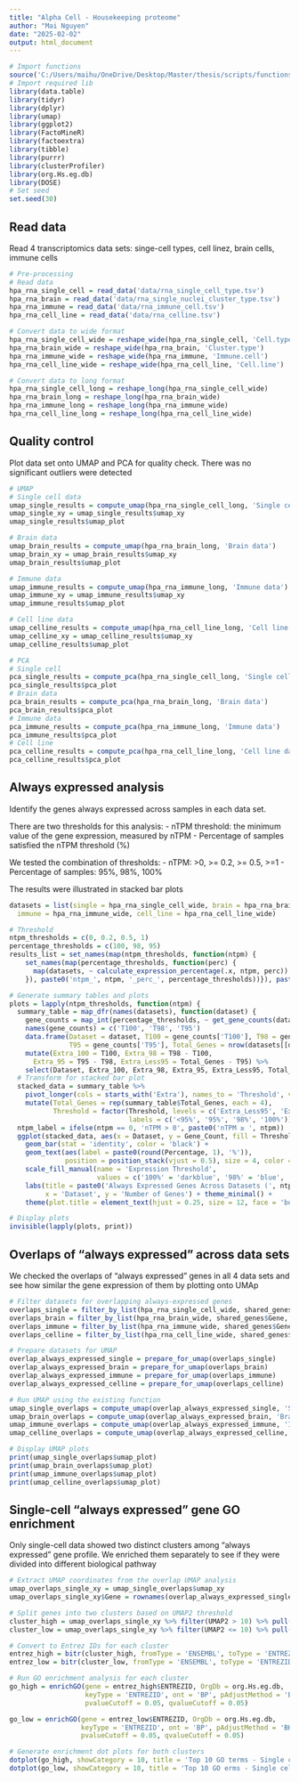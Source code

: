 ```yaml
---
title: "Alpha Cell - Housekeeping proteome"
author: "Mai Nguyen"
date: "2025-02-02"
output: html_document
---
```


```r
# Import functions
source('C:/Users/maihu/OneDrive/Desktop/Master/thesis/scripts/functions.R')
# Import required lib
library(data.table)
library(tidyr)
library(dplyr)
library(umap)
library(ggplot2)
library(FactoMineR)
library(factoextra)
library(tibble)
library(purrr)
library(clusterProfiler)
library(org.Hs.eg.db)  
library(DOSE) 
# Set seed
set.seed(30)
```

## Read data

Read 4 transcriptomics data sets: singe-cell types, cell linez, brain cells, immune cells

```r
# Pre-processing 
# Read data
hpa_rna_single_cell = read_data('data/rna_single_cell_type.tsv')
hpa_rna_brain = read_data('data/rna_single_nuclei_cluster_type.tsv')
hpa_rna_immune = read_data('data/rna_immune_cell.tsv')
hpa_rna_cell_line = read_data('data/rna_celline.tsv')

# Convert data to wide format
hpa_rna_single_cell_wide = reshape_wide(hpa_rna_single_cell, 'Cell.type')
hpa_rna_brain_wide = reshape_wide(hpa_rna_brain, 'Cluster.type')
hpa_rna_immune_wide = reshape_wide(hpa_rna_immune, 'Immune.cell')
hpa_rna_cell_line_wide = reshape_wide(hpa_rna_cell_line, 'Cell.line')

# Convert data to long format
hpa_rna_single_cell_long = reshape_long(hpa_rna_single_cell_wide)
hpa_rna_brain_long = reshape_long(hpa_rna_brain_wide)
hpa_rna_immune_long = reshape_long(hpa_rna_immune_wide)
hpa_rna_cell_line_long = reshape_long(hpa_rna_cell_line_wide)
```

## Quality control

Plot data set onto UMAP and PCA for quality check. There was no significant outliers were detected

```r
# UMAP 
# Single cell data
umap_single_results = compute_umap(hpa_rna_single_cell_long, 'Single cell data')
umap_single_xy = umap_single_results$umap_xy 
umap_single_results$umap_plot

# Brain data
umap_brain_results = compute_umap(hpa_rna_brain_long, 'Brain data')
umap_brain_xy = umap_brain_results$umap_xy 
umap_brain_results$umap_plot

# Immune data
umap_immune_results = compute_umap(hpa_rna_immune_long, 'Immune data')
umap_immune_xy = umap_immune_results$umap_xy 
umap_immune_results$umap_plot

# Cell line data 
umap_celline_results = compute_umap(hpa_rna_cell_line_long, 'Cell line data')
umap_celline_xy = umap_celline_results$umap_xy 
umap_celline_results$umap_plot

# PCA
# Single cell
pca_single_results = compute_pca(hpa_rna_single_cell_long, 'Single cell data')
pca_single_results$pca_plot
# Brain data
pca_brain_results = compute_pca(hpa_rna_brain_long, 'Brain data')
pca_brain_results$pca_plot
# Immune data
pca_immune_results = compute_pca(hpa_rna_immune_long, 'Immune data')
pca_immune_results$pca_plot  
# Cell line
pca_celline_results = compute_pca(hpa_rna_cell_line_long, 'Cell line data')
pca_celline_results$pca_plot  
```

## Always expressed analysis

Identify the genes always expressed across samples in each data set. 

There are two thresholds for this analysis: 
- nTPM threshold: the minimum value of the gene expression, measured by nTPM
- Percentage of samples satisfied the nTPM threshold (%)

We tested the combination of thresholds: 
- nTPM: >0, >= 0.2, >= 0.5, >=1
- Percentage of samples: 95%, 98%, 100%

The results were illustrated in stacked bar plots

```r
datasets = list(single = hpa_rna_single_cell_wide, brain = hpa_rna_brain_wide,
  immune = hpa_rna_immune_wide, cell_line = hpa_rna_cell_line_wide)

# Threshold
ntpm_thresholds = c(0, 0.2, 0.5, 1)
percentage_thresholds = c(100, 98, 95)
results_list = set_names(map(ntpm_thresholds, function(ntpm) {
    set_names(map(percentage_thresholds, function(perc) {
      map(datasets, ~ calculate_expression_percentage(.x, ntpm, perc))
    }), paste0('ntpm_', ntpm, '_perc_', percentage_thresholds))}), paste0('ntpm_', ntpm_thresholds))

# Generate summary tables and plots
plots = lapply(ntpm_thresholds, function(ntpm) {
  summary_table = map_dfr(names(datasets), function(dataset) {
    gene_counts = map_int(percentage_thresholds, ~ get_gene_counts(dataset, ntpm, .x))
    names(gene_counts) = c('T100', 'T98', 'T95')
    data.frame(Dataset = dataset, T100 = gene_counts['T100'], T98 = gene_counts['T98'],
               T95 = gene_counts['T95'], Total_Genes = nrow(datasets[[dataset]]))}) %>%
    mutate(Extra_100 = T100, Extra_98 = T98 - T100,
      Extra_95 = T95 - T98, Extra_Less95 = Total_Genes - T95) %>%
    select(Dataset, Extra_100, Extra_98, Extra_95, Extra_Less95, Total_Genes)
  # Transform for stacked bar plot
  stacked_data = summary_table %>%
    pivot_longer(cols = starts_with('Extra'), names_to = 'Threshold', values_to = 'Gene_Count') %>%
    mutate(Total_Genes = rep(summary_table$Total_Genes, each = 4),
           Threshold = factor(Threshold, levels = c('Extra_Less95', 'Extra_95', 'Extra_98', 'Extra_100'),
                              labels = c('<95%', '95%', '98%', '100%')), Percentage = (Gene_Count / Total_Genes) * 100)
  ntpm_label = ifelse(ntpm == 0, 'nTPM > 0', paste0('nTPM ≥ ', ntpm))
  ggplot(stacked_data, aes(x = Dataset, y = Gene_Count, fill = Threshold)) +
    geom_bar(stat = 'identity', color = 'black') +
    geom_text(aes(label = paste0(round(Percentage, 1), '%')),
              position = position_stack(vjust = 0.5), size = 4, color = 'white') +
    scale_fill_manual(name = 'Expression Threshold', 
                      values = c('100%' = 'darkblue', '98%' = 'blue', '95%' = 'lightblue', '<95%' = 'gray')) +
    labs(title = paste0('Always Expressed Genes Across Datasets (', ntpm_label, ')'),
         x = 'Dataset', y = 'Number of Genes') + theme_minimal() +
    theme(plot.title = element_text(hjust = 0.25, size = 12, face = 'bold'))})

# Display plots
invisible(lapply(plots, print))
```

## Overlaps of "always expressed" across data sets

We checked the overlaps of "always expressed" genes in all 4 data sets and see how similar the gene expression of them by plotting onto UMAp

```r
# Filter datasets for overlapping always-expressed genes
overlaps_single = filter_by_list(hpa_rna_single_cell_wide, shared_genes$Gene, 'Gene')
overlaps_brain = filter_by_list(hpa_rna_brain_wide, shared_genes$Gene, 'Gene')
overlaps_immune = filter_by_list(hpa_rna_immune_wide, shared_genes$Gene, 'Gene')
overlaps_celline = filter_by_list(hpa_rna_cell_line_wide, shared_genes$Gene, 'Gene')

# Prepare datasets for UMAP
overlap_always_expressed_single = prepare_for_umap(overlaps_single)
overlap_always_expressed_brain = prepare_for_umap(overlaps_brain)
overlap_always_expressed_immune = prepare_for_umap(overlaps_immune)
overlap_always_expressed_celline = prepare_for_umap(overlaps_celline)

# Run UMAP using the existing function
umap_single_overlaps = compute_umap(overlap_always_expressed_single, 'Single cell data - Overlap genes expression')
umap_brain_overlaps = compute_umap(overlap_always_expressed_brain, 'Brain data - Overlap genes expression')
umap_immune_overlaps = compute_umap(overlap_always_expressed_immune, 'Immune data - Overlap genes expression')
umap_celline_overlaps = compute_umap(overlap_always_expressed_celline, 'Cell line data - Overlap genes expression')

# Display UMAP plots
print(umap_single_overlaps$umap_plot)
print(umap_brain_overlaps$umap_plot)
print(umap_immune_overlaps$umap_plot)
print(umap_celline_overlaps$umap_plot)
```

## Single-cell "always expressed" gene GO enrichment

Only single-cell data showed two distinct clusters among "always expressed" gene profile. We enriched them separately to see if they were divided into different biological pathway

```r
# Extract UMAP coordinates from the overlap UMAP analysis
umap_overlaps_single_xy = umap_single_overlaps$umap_xy
umap_overlaps_single_xy$Gene = rownames(overlap_always_expressed_single)

# Split genes into two clusters based on UMAP2 threshold
cluster_high = umap_overlaps_single_xy %>% filter(UMAP2 > 10) %>% pull(Gene)
cluster_low = umap_overlaps_single_xy %>% filter(UMAP2 <= 10) %>% pull(Gene)

# Convert to Entrez IDs for each cluster
entrez_high = bitr(cluster_high, fromType = 'ENSEMBL', toType = 'ENTREZID', OrgDb = org.Hs.eg.db)
entrez_low = bitr(cluster_low, fromType = 'ENSEMBL', toType = 'ENTREZID', OrgDb = org.Hs.eg.db)

# Run GO enrichment analysis for each cluster
go_high = enrichGO(gene = entrez_high$ENTREZID, OrgDb = org.Hs.eg.db, 
                   keyType = 'ENTREZID', ont = 'BP', pAdjustMethod = 'BH', 
                   pvalueCutoff = 0.05, qvalueCutoff = 0.05)

go_low = enrichGO(gene = entrez_low$ENTREZID, OrgDb = org.Hs.eg.db, 
                  keyType = 'ENTREZID', ont = 'BP', pAdjustMethod = 'BH', 
                  pvalueCutoff = 0.05, qvalueCutoff = 0.05)

# Generate enrichment dot plots for both clusters
dotplot(go_high, showCategory = 10, title = 'Top 10 GO terms - Single cell data - Alwasy expressed genes (1)')
dotplot(go_low, showCategory = 10, title = 'Top 10 GO erms - Single cell data - Alwasy expressed genes (2)')
```